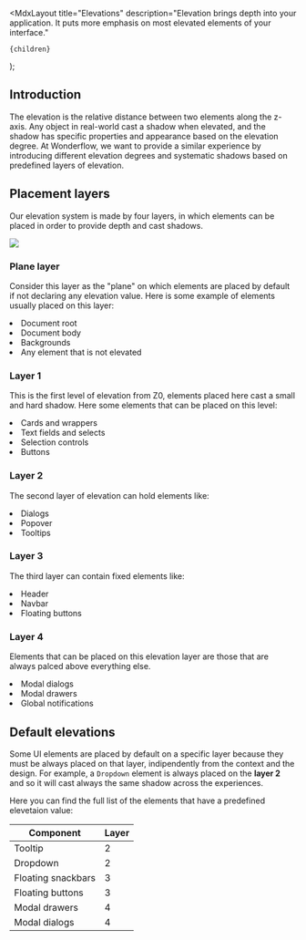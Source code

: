 
  <MdxLayout
    title="Elevations"
    description="Elevation brings depth into your application. It puts more emphasis on most elevated elements of your interface."
  >
    {children}
  </MdxLayout>
);

## Introduction

The elevation is the relative distance between two elements along the z-axis. Any object in real-world cast a shadow when elevated, and the shadow has specific properties and appearance based on the elevation degree. At Wonderflow, we want to provide a similar experience by introducing different elevation degrees and systematic shadows based on predefined layers of elevation.

## Placement layers

Our elevation system is made by four layers, in which elements can be placed in order to provide depth and cast shadows.

<img
  loading="lazy"
  decoding="async"
  src="/design/elevations/elevation-axis.svg"
/>

### Plane layer

Consider this layer as the "plane" on which elements are placed by default if not declaring any elevation value. Here is some example of elements usually placed on this layer:

<List marker="arrow-right" markerColor="var(--highlight-green-foreground)">
  <li>Document root</li>
  <li>Document body</li>
  <li>Backgrounds</li>
  <li>Any element that is not elevated</li>
</List>

### Layer 1

This is the first level of elevation from Z0, elements placed here cast a small and hard shadow. Here some elements that can be placed on this level:

<List marker="arrow-right" markerColor="var(--highlight-green-foreground)">
  <li>Cards and wrappers</li>
  <li>Text fields and selects</li>
  <li>Selection controls</li>
  <li>Buttons</li>
</List>

### Layer 2

The second layer of elevation can hold elements like:

<List marker="arrow-right" markerColor="var(--highlight-green-foreground)">
  <li>Dialogs</li>
  <li>Popover</li>
  <li>Tooltips</li>
</List>

### Layer 3

The third layer can contain fixed elements like:

<List marker="arrow-right" markerColor="var(--highlight-green-foreground)">
  <li>Header</li>
  <li>Navbar</li>
  <li>Floating buttons</li>
</List>

### Layer 4

Elements that can be placed on this elevation layer are those that are always palced above everything else.

<List marker="arrow-right" markerColor="var(--highlight-green-foreground)">
  <li>Modal dialogs</li>
  <li>Modal drawers</li>
  <li>Global notifications</li>
</List>

## Default elevations

Some UI elements are placed by default on a specific layer because they must be always placed on that layer, indipendently from the context and the design. For example, a `Dropdown` element is always placed on the **layer 2** and so it will cast always the same shadow across the experiences.

Here you can find the full list of the elements that have a predefined elevetaion value:

<table style={{ width: "100%", textAlign: "match-parent" }}>
  <thead>
    <tr>
      <th scope="col">Component</th>
      <th scope="col">Layer</th>
    </tr>
  </thead>
  <tbody>
    <tr>
      <td>Tooltip</td>
      <td>2</td>
    </tr>
    <tr>
      <td>Dropdown</td>
      <td>2</td>
    </tr>
    <tr>
      <td>Floating snackbars</td>
      <td>3</td>
    </tr>
    <tr>
      <td>Floating buttons</td>
      <td>3</td>
    </tr>
    <tr>
      <td>Modal drawers</td>
      <td>4</td>
    </tr>
    <tr>
      <td>Modal dialogs</td>
      <td>4</td>
    </tr>
  </tbody>
</table>
<!--
  {
    name: "Component",
    selector: (row) => row.name,
  },
  {
    selector: (row) => row.layer,
    name: "Layer",
    width: "80px",
    right: true,
  },
];

  {
    id: 1,
    name: "Tooltip",
    layer: 1,
  },
  {
    id: 2,
    name: "Dropdown",
    layer: 2,
  },
  {
    id: 3,
    name: "Floating snackbars",
    layer: 3,
  },
  {
    id: 4,
    name: "Floating buttons",
    layer: 3,
  },
  {
    id: 5,
    name: "Modal drawers",
    layer: 4,
  },
  {
    id: 6,
    name: "Modal dialogs",
    layer: 4,
  },
];

<Table columns={columns} data={data} /> -->
